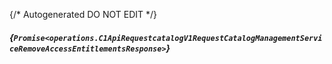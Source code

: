 {/* Autogenerated DO NOT EDIT  */}

##### *{`Promise<operations.C1ApiRequestcatalogV1RequestCatalogManagementServiceRemoveAccessEntitlementsResponse>`}*
<Collapsible defaultOpen>
    <C1ApiRequestcatalogV1RequestCatalogManagementServiceRemoveAccessEntitlementsResponse/>
</Collapsible>


